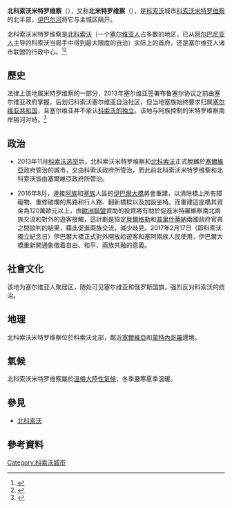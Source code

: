 {{Infobox settlement<!--See Infobox Settlement for more fields -->
| name                   = 北科索沃米特罗维察
| official_name          = Severna Kosovska Mitrovica<br>Ceвepнa Косовска Митровица<br>Mitrovica e Veriut
| settlement_type        = [[科索沃行政區劃|行政區]]和城市<!--For Town or Village-->
| image_skyline          = Church in Northern Kosovska Mitrovica, Kosovo.jpg
| image_caption          = 北科索沃米特罗维察
| mapsize                =
| map_caption            =
| pushpin_map            = Kosovo
| pushpin_label_position = above
| pushpin_mapsize        =
| pushpin_map_caption    = 北科索沃米特罗维察在科索沃的位置
| area_total_km2         = 11
| elevation_m            =
| population_total       = 22000
| population_footnotes   = [http://www.sharri.net/admin/editor/downloads/komunat/mitrovica.pdf]
| population_as_of       = 2008
| population_density_km2 =
<!-- General information  --------------->
| timezone               = [[欧洲中部时间|CET]]
| utc_offset             = +1
| timezone_DST           = [[欧洲中部夏令时间|CEST]]
| utc_offset_DST         = +2
| coordinates            = {{coord|42|53|N|20|52|E|display=inline}}
| elevation_footnotes    =
| elevation_ft           =
<!-- Politics ----------------->
| government_footnotes   =
| government_type        =
| leader_title           = 市长
| leader_name            = 戈蘭·拉基奇（Goran Rakić）
| postal_code            = 40000
| area_code              = +381 28
| subdivision_type       = 国家
| subdivision_name       = 存在爭議：<br />{{Flag|Kosovo}}（實際控制）<br />{{Flag|Serbia}}（主权声索）
| subdivision_type1      = 區
| subdivision_name1      = [[米特羅維察州|米特羅維察區]]
| website                = {{url|http://www.kosmitrovica.rs}}
| blank_name             = {{link-en|科索沃車輛號牌|Vehicle registration plates of Kosovo|車牌編號}}
| blank_info             = 02
| footnotes              =
}}
'''北科索沃米特罗维察'''（{{lang-sr|Ceвepнa Косовска Митровица|Severna Kosovska Mitrovica}}），又称'''北米特罗维察'''（{{lang-sq|Mitrovica Veriore}}），是[[科索沃|科索沃]]城市[[科索沃米特罗维察|科索沃米特罗维察]]的北半部，[[伊巴尔河|伊巴尔河]]将它与主城区隔开。

北科索沃米特罗维察是[[北科索沃|北科索沃]]（一个[[塞尔维亚人|塞尔维亚人]]占多数的地区，已从[[阿尔巴尼亚人|阿尔巴尼亚人]]主导的科索沃当局手中得到最大限度的自治）实际上的首府，还是塞尔维亚人诸市联盟的行政中心。<ref>{{cite web|title=2013 Elections in Kosovo: North Mitrovica, a separate municipality|url=http://www.kqz-ks.org/en/news/Details/141|publisher=KQZ-Ks|deadurl=yes|archiveurl=https://web.archive.org/web/20150108233200/http://www.kqz-ks.org/en/news/Details/141|archivedate=2015-01-08|accessdate=2017-08-24}}</ref><ref>{{cite web|title=2013 Kosovo Elections (Page 38): North Mitrovica|url=http://www.kqz-ks.org/Uploads/Documents/Rezultatet%20sipas%20Komunave%20-%20Zgjedhjet%20Lokale%202013_xwmxwwoapy.pdf|deadurl=yes|archiveurl=https://web.archive.org/web/20150109002156/http://www.kqz-ks.org/Uploads/Documents/Rezultatet%20sipas%20Komunave%20-%20Zgjedhjet%20Lokale%202013_xwmxwwoapy.pdf|archivedate=2015-01-09|accessdate=2017-08-24}}</ref>

== 歷史 ==
法律上该地属米特罗维察的一部分，2013年塞尔维亚签署布鲁塞尔协议之前由塞尔维亚政府掌握，后划归科索沃塞尔维亚自治社区，但当地塞族始终要求归属[[塞尔维亚共和国|塞尔维亚共和国]]，且塞尔维亚并不承认[[科索沃宣布独立事件|科索沃的独立]]。该地与阿族控制的米特罗维察南岸隔河对峙。<ref>{{cite web |title=甦醒在衝突之地 前南斯拉夫分裂之三科索沃篇 |url=http://www.rhythmsmonthly.com/?p=17526 |website=經典雜誌 |accessdate=2020-08-06 |archive-date=2015-03-16 |archive-url=https://web.archive.org/web/20150316230800/http://www.rhythmsmonthly.com/?p=17526 |dead-url=no }}</ref>

== 政治 ==
*2013年11月[[2013年11月科索沃议会选举|科索沃选举]]后，北科索沃米特罗维察和[[北科索沃|北科索沃]]正式脫離於[[塞爾維亞|塞爾維亞]]政府管治的城市，交由科索沃政府所管治，而此前北科索沃米特罗维察和北科索沃皆由塞爾維亞政府所管治。

*2016年8月，連接[[阿族|阿族]]和[[塞族|塞族]]人區的[[伊巴爾大橋|伊巴爾大橋]]將會重建，以清除橋上所有障礙物、重修破爛的馬路和行人路、翻新橋樑以及加設坐椅。而重建這座橋其資金為120萬歐元以上，由[[歐洲聯盟|歐洲聯盟]]資助的投資將有助於促進米特羅維察南北兩族交流和對外的遊客接觸，這計劃是協定[[貝爾格勒|貝爾格勒]]和[[普里什蒂納|普里什蒂納]]兩國政府官員之間談判的結果，藉此促進兩族交流，減少歧見。2017年2月17日（即科索沃獨立紀念日）伊巴爾大橋正式對外開放給遊客和塞阿兩族人民使用，伊巴爾大橋重新開通象徵着自由、和平、兩族共融的意義。

== 社會文化 ==
该地为塞尔维亚人聚居区，随处可见塞尔维亚和俄罗斯国旗，强烈反对科索沃的统治。

== 地理 ==
北科索沃米特罗维察位於科索沃北部，鄰近[[塞爾維亞|塞爾維亞]]和[[蒙特內哥羅|蒙特內哥羅]]邊境。

== 氣候 ==
北科索沃米特罗维察屬於[[溫帶大陸性氣候|溫帶大陸性氣候]]，冬季嚴寒夏季溫暖。

== 參見 ==
*[[北科索沃|北科索沃]]

== 參考資料 ==
{{reflist}}
[[Category:科索沃城市|Category:科索沃城市]]